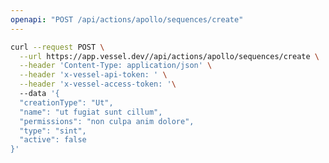 ```yaml
---
openapi: "POST /api/actions/apollo/sequences/create"
---
```


<RequestExample>

```bash Request
curl --request POST \
  --url https://app.vessel.dev//api/actions/apollo/sequences/create \
  --header 'Content-Type: application/json' \
  --header 'x-vessel-api-token: ' \
  --header 'x-vessel-access-token: '\ 
  --data '{
  "creationType": "Ut",
  "name": "ut fugiat sunt cillum",
  "permissions": "non culpa anim dolore",
  "type": "sint",
  "active": false
}'
```

</RequestExample>


      